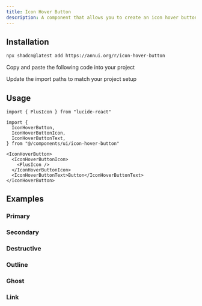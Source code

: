 ```yaml
---
title: Icon Hover Button
description: A component that allows you to create an icon hover button.
---
```


<ComponentPreview
  name="icon-hover-button-demo"
  description="A component that allows you to create an icon hover button."
/>

## Installation

<ComponentInstall>

<CLIInstall>
  
```bash
npx shadcn@latest add https://annui.org/r/icon-hover-button
```

</CLIInstall>

<ManualInstall>

<Steps>

<Step>

Copy and paste the following code into your project

</Step>

<ComponentSource name="icon-hover-button" />

<Step>

Update the import paths to match your project setup

</Step>

</Steps>

</ManualInstall>

</ComponentInstall>

## Usage

```tsx
import { PlusIcon } from "lucide-react"

import {
  IconHoverButton,
  IconHoverButtonIcon,
  IconHoverButtonText,
} from "@/components/ui/icon-hover-button"
```

```tsx
<IconHoverButton>
  <IconHoverButtonIcon>
    <PlusIcon />
  </IconHoverButtonIcon>
  <IconHoverButtonText>Button</IconHoverButtonText>
</IconHoverButton>
```

## Examples

### Primary

<ComponentPreview
  name="icon-hover-button-primary"
  description="A component that allows you to create an icon hover button with the primary variant."
/>

### Secondary

<ComponentPreview
  name="icon-hover-button-secondary"
  description="A component that allows you to create an icon hover button with the secondary variant."
/>

### Destructive

<ComponentPreview
  name="icon-hover-button-destructive"
  description="A component that allows you to create an icon hover button with the destructive variant."
/>

### Outline

<ComponentPreview
  name="icon-hover-button-outline"
  description="A component that allows you to create an icon hover button with the outline variant."
/>

### Ghost

<ComponentPreview
  name="icon-hover-button-ghost"
  description="A component that allows you to create an icon hover button with the ghost variant."
/>

### Link

<ComponentPreview
  name="icon-hover-button-link"
  description="A component that allows you to create an icon hover button with the link variant."
/>
